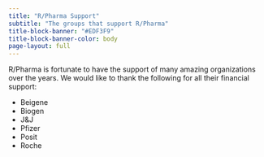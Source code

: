 ```yaml
---
title: "R/Pharma Support"
subtitle: "The groups that support R/Pharma"
title-block-banner: "#EDF3F9"
title-block-banner-color: body
page-layout: full
---
```


R/Pharma is fortunate to have the support of many amazing organizations over the years.  We would like to thank the following for all their financial support:

::: {#supportlist}
-  Beigene
-  Biogen
-  J&J
-  Pfizer
-  Posit
-  Roche
:::
